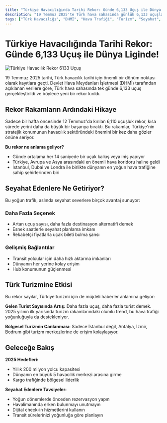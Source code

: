 ```yaml
---
title: "Türkiye Havacılığında Tarihi Rekor: Günde 6,133 Uçuş ile Dünya Liginde!"
description: "19 Temmuz 2025'te Türk hava sahasında günlük 6,133 uçuşla tarihi rekor kırıldı. DHMİ'nin başarıyla yönettiği bu yoğun trafiğin seyahat severlere sunduğu avantajları ve Türk turizmine etkilerini keşfedin."
tags: ["Türk Havacılığı", "DHMİ", "Hava Trafiği", "Turizm", "Seyahat", "İstanbul Havalimanı", "Rekor"]
---
```


# Türkiye Havacılığında Tarihi Rekor: Günde 6,133 Uçuş ile Dünya Liginde!

![Türkiye Havacılık Rekor 6133 Uçuş](https://res.cloudinary.com/djzzikcey/image/upload/v1753360244/momtur_uploads/feaylaf5uilhtx4ojljo.png)

19 Temmuz 2025 tarihi, Türk havacılık tarihi için önemli bir dönüm noktası olarak kayıtlara geçti. Devlet Hava Meydanları İşletmesi (DHMİ) tarafından açıklanan verilere göre, Türk hava sahasında tek günde 6,133 uçuş gerçekleştirildi ve böylece yeni bir rekor kırıldı.

## Rekor Rakamların Ardındaki Hikaye

Sadece bir hafta öncesinde 12 Temmuz'da kırılan 6,110 uçuşluk rekor, kısa sürede yerini daha da büyük bir başarıya bıraktı. Bu rakamlar, Türkiye'nin stratejik konumunun havacılık sektöründeki önemini bir kez daha gözler önüne seriyor.

**Bu rekor ne anlama geliyor?**

- Günde ortalama her 14 saniyede bir uçak kalkış veya iniş yapıyor
- Türkiye, Avrupa ve Asya arasındaki en önemli hava koridoru haline geldi
- İstanbul, Dubai ve Londra ile birlikte dünyanın en yoğun hava trafiğine sahip şehirlerinden biri

## Seyahat Edenlere Ne Getiriyor?

Bu yoğun trafik, aslında seyahat severlere birçok avantaj sunuyor:

### Daha Fazla Seçenek

- Artan uçuş sayısı, daha fazla destinasyon alternatifi demek
- Esnek saatlerle seyahat planlama imkanı
- Rekabetçi fiyatlarla uçak bileti bulma şansı

### Gelişmiş Bağlantılar

- Transit yolcular için daha hızlı aktarma imkanları
- Dünyanın her yerine kolay erişim
- Hub konumunun güçlenmesi

## Türk Turizmine Etkisi

Bu rekor sayılar, Türkiye turizmi için de müjdeli haberler anlamına geliyor:

**Gelen Turist Sayısında Artış:** Daha fazla uçuş, daha fazla turist demek. 2025 yılının ilk yarısında turizm rakamlarındaki olumlu trend, bu hava trafiği yoğunluğuyla da destekleniyor.

**Bölgesel Turizmin Canlanması:** Sadece İstanbul değil, Antalya, İzmir, Bodrum gibi turizm merkezlerine de erişim kolaylaşıyor.

## Geleceğe Bakış

**2025 Hedefleri:**

- Yıllık 200 milyon yolcu kapasitesi
- Dünyanın en büyük 5 havacılık merkezi arasına girme
- Kargo trafiğinde bölgesel liderlik

**Seyahat Edenlere Tavsiyeler:**

- Yoğun dönemlerde önceden rezervasyon yapın
- Havalimanında erken bulunmayı unutmayın
- Dijital check-in hizmetlerini kullanın
- Transit sürelerinizi yoğunluğa göre planlayın